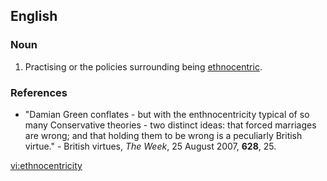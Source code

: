 ==English==

===Noun===
{{en-noun|ethnocentricities}}

# Practising or the policies surrounding being [[ethnocentric]].

===References===
* "Damian Green conflates - but with the enthnocentricity typical of so many Conservative theories - two distinct ideas: that forced marriages are wrong; and that holding them to be wrong is a peculiarly British virtue." - British virtues, ''The Week'', 25 August 2007, '''628''', 25.

[[vi:ethnocentricity]]